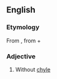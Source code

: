 ==English==

===Etymology===
From {{der|en|grc|ἄχυλος||without juice|sc=polytonic}}, from {{m|grc|ἀ-||not|sc=polytonic}} + {{m|grc|χυλός||juice|sc=polytonic}}

===Adjective===
{{head|en|adjective}}

# {{lb|en|physiology}} Without [[chyle]]